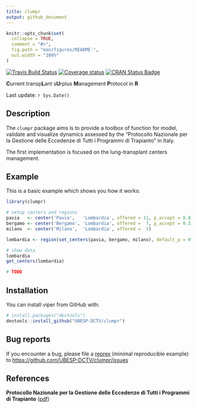 ```yaml
---
title: clumpr
output: github_document
---
```


<!-- README.md is generated from README.Rmd. Please edit that file -->

```r
knitr::opts_chunk$set(
  collapse = TRUE,
  comment = "#>",
  fig.path = "man/figures/README-",
  out.width = "100%"
)
```

[![Travis Build Status](https://travis-ci.org/UBESP-DCTV/clumpr.svg?branch=develop)](https://travis-ci.org/UBESP-DCTV/clumpr)
[![Coverage status](https://codecov.io/gh/UBESP-DCTV/clumpr/branch/develop/graph/badge.svg)](https://codecov.io/github/UBESP-DCTV/clumpr?branch=develop)
[![CRAN Status Badge](https://www.r-pkg.org/badges/version/clumpr.svg)](http://cran.R-project.org/)

**C**urrent transp**L**ant s**U**rplus **M**anagement **P**rotocol in **R**

Last update: `r Sys.Date()`

## Description

The `clumpr` package aims is to provide a toolbox of function for model,
validate and visualize dynamics assessed by the "Protocollo Nazionale per la
Gestione delle Eccedenze di Tutti i Programmi di Trapianto" in Italy.

The first implementation is focused on the lung-transplant centers
management.



## Example

This is a basic example which shows you how it works:


```r
library(clumpr)

# setup centers and regions
pavia   <- center('Pavia',   'Lombardia', offered = 11, p_accept = 0.8)
bergamo <- center('Bergamo', 'Lombardia', offered =  7, p_accept = 0.5)
milano  <- center('Milano',  'Lombardia', offered =  3)

lombardia <- region(set_centers(pavia, bergamo, milano), default_p = 0.2)

# show data
lombardia
get_centers(lombardia)

# TODO
```



## Installation

You can install viper from GitHub with:

```r
# install.packages("devtools")
devtools::install_github("UBESP-DCTV/clumpr")
```



## Bug reports
If you encounter a bug, please file a
[reprex](https://github.com/tidyverse/reprex) (minimal reproducible example)
to <https://github.com/UBESP-DCTV/clumpr/issues>



## References

**Protocollo Nazionale per la Gestione delle Eccedenze di Tutti i Programmi
di Trapianto** ([pdf](http://www.policlinico.mi.it/AMM/nitp/area_operatore/linee_guida/03/ProtocolloNazionaleGestioneEccedenzeCNTO140804.pdf))

